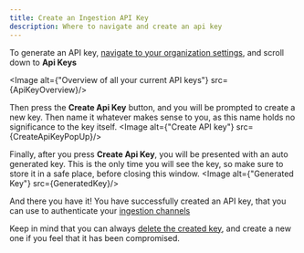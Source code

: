```yaml
---
title: Create an Ingestion API Key
description: Where to navigate and create an api key
---
```



To generate an API key, [navigate to your organization settings](/guides/2-organization/2navigate-to-organization-settings), and scroll down to __Api Keys__

<Image alt={"Overview of all your current API keys"} src={ApiKeyOverview}/>

Then press the __Create Api Key__ button, and you will be prompted to create a new key.
Then name it whatever makes sense to you, as this name holds no significance to the key itself.
<Image alt={"Create API key"} src={CreateApiKeyPopUp}/>

Finally, after you press __Create Api Key__, you will be presented with an auto generated key. This is the only time you will see the key, so make sure to store it in a safe place, before closing this window.
<Image alt={"Generated Key"} src={GeneratedKey}/>

And there you have it! You have successfully created an API key, that you can use to authenticate your [ingestion channels](/guides/4-ingestion/2ingestion-options)

Keep in mind that you can always [delete the created key](/guides/4-ingestion/4delete-an-api-key), and create a new one if you feel that it has been compromised.